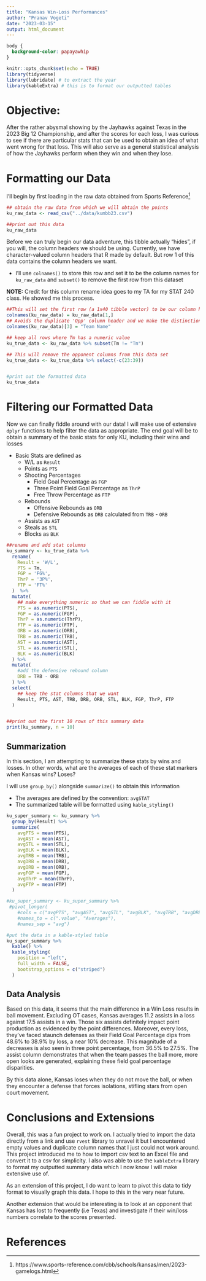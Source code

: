 ```yaml
---
title: "Kansas Win-Loss Performances"
author: "Pranav Vogeti"
date: "2023-03-15"
output: html_document
---
```


```css
body {
  background-color: papayawhip 
}
```

```r
knitr::opts_chunk$set(echo = TRUE)
library(tidyverse)
library(lubridate) # to extract the year
library(kableExtra) # this is to format our outputted tables
```

# Objective: 

After the rather abysmal showing by the Jayhawks against Texas in the 2023 Big 12 Championship, and after the scores for each loss, I was curious to see if there are particular stats that can be used to obtain an idea of what went wrong for that loss. This will also serve as a general statistical analysis of how the Jayhawks perform when they win and when they lose. 





# Formatting our Data

I'll begin by first loading in the raw data obtained from Sports Reference^[https://www.sports-reference.com/cbb/schools/kansas/men/2023-gamelogs.html]
```r
## obtain the raw data from which we will obtain the points
ku_raw_data <- read_csv("../data/kumbb23.csv")

##print out this data
ku_raw_data
```



Before we can truly begin our data adventure, this tibble actually "hides", if you will, the column headers we should be using. Currently, we have character-valued column headers that R made by default. But row 1 of this data contains the column headers we want.

* I'll use `colnames()` to store this row and set it to be the column names for `ku_raw_data` and `subset()` to remove the first row from this dataset

**NOTE:** Credit for this column rename idea goes to my TA for my STAT 240 class. He showed me this process. 
```r
##This will set the first row (a 1x40 tibble vector) to be our column header
colnames(ku_raw_data) = ku_raw_data[1,]
## Avoids the duplicate 'Opp' column header and we make the distinction
colnames(ku_raw_data)[3] = "Team Name"

## keep all rows where Tm has a numeric value
ku_true_data <- ku_raw_data %>% subset(Tm != "Tm")

## This will remove the opponent columns from this data set
ku_true_data <- ku_true_data %>% select(-c(23:39))


#print out the formatted data
ku_true_data
```




# Filtering our Formatted Data

Now we can finally fiddle around with our data! I will make use of extensive `dplyr` functions to help filter the data as appropriate. The end goal will be to obtain a summary of the basic stats for only KU, including their wins and losses 

* Basic Stats are defined as
  + W/L as `Result`
  + Points as `PTS`
  + Shooting Percentages 
    + Field Goal Percentage as `FGP`
    + Three Point Field Goal Percentage as `ThrP`
    + Free Throw Percentage as `FTP`
  + Rebounds 
    + Offensive Rebounds as `ORB`
    + Defensive Rebounds as `DRB` calculated from `TRB` - `ORB`
  + Assists as `AST`
  + Steals as `STL`
  + Blocks as `BLK`
  
```r
##rename and add stat columns
ku_summary <- ku_true_data %>% 
  rename(
    Result = 'W/L',
    PTS = Tm,
    FGP = 'FG%', 
    ThrP = '3P%',
    FTP = 'FT%'
  )  %>%
  mutate(
    ## make everything numeric so that we can fiddle with it
    PTS = as.numeric(PTS),
    FGP = as.numeric(FGP),
    ThrP = as.numeric(ThrP),
    FTP = as.numeric(FTP),
    ORB = as.numeric(ORB),
    TRB = as.numeric(TRB),
    AST = as.numeric(AST),
    STL = as.numeric(STL),
    BLK = as.numeric(BLK)
  ) %>%
  mutate(
    #add the defensive rebound column
    DRB = TRB - ORB
  ) %>%
  select(
    ## keep the stat columns that we want
    Result, PTS, AST, TRB, DRB, ORB, STL, BLK, FGP, ThrP, FTP
  )


##print out the first 10 rows of this summary data
print(ku_summary, n = 10)
```





## Summarization

In this section, I am attempting to summarize these stats by wins and losses. In other words, what are the averages of each of these stat markers when Kansas wins? Loses?

I will use `group_by()` alongside `summarize()` to obtain this information

* The averages are defined by the convention: `avgSTAT`
* The summarized table will be formatted using `kable_styling()` 
```r

ku_super_summary <- ku_summary %>%
  group_by(Result) %>%
  summarize(
    avgPTS = mean(PTS),
    avgAST = mean(AST),
    avgSTL = mean(STL),
    avgBLK = mean(BLK),
    avgTRB = mean(TRB),
    avgDRB = mean(DRB),
    avgORB = mean(ORB),
    avgFGP = mean(FGP),
    avgThrP = mean(ThrP),
    avgFTP = mean(FTP)
  )

#ku_super_summary <- ku_super_summary %>%
 #pivot_longer(
    #cols = c("avgPTS", "avgAST", "avgSTL", "avgBLK", "avgTRB", "avgDRB", "avgORB", "avgFGP", "avgThrP", "avgFTP"),
    #names_to = c(".value", "Averages"), 
    #names_sep = "avg")

#put the data in a kable-styled table
ku_super_summary %>% 
  kable() %>% 
  kable_styling(
    position = "left", 
    full_width = FALSE,
    bootstrap_options = c("striped")
  )
```

## Data Analysis

Based on this data, it seems that the main difference in a Win Loss results in ball movement. Excluding OT cases, Kansas averages 11.2 assists in a loss against 17.5 assists in a win. Those six assists definitely impact point production as evidenced by the point differences. Moreover, every loss, they've faced staunch defenses as their Field Goal Percentage dips from 48.6% to 38.9% by loss, a near 10% decrease. This magnitude of a decreases is also seen in three point percentage, from 36.5% to 27.5%. The assist column demonstrates that when the team passes the ball more, more open looks are generated, explaining these field goal percentage disparities. 

By this data alone, Kansas loses when they do not move the ball, or when they encounter a defense that forces isolations, stifling stars from open court movement. 

# Conclusions and Extensions

Overall, this was a fun project to work on. I actually tried to import the data directly from a link and use `rvest` library to unravel it but I encountered empty values and duplicate column names that I just could not work around. This project introduced me to how to import csv text to an Excel file and convert it to a csv for simplicity. I also was able to use the `kableExtra` library to format my outputted summary data which I now know I will make extensive use of. 

As an extension of this project, I do want to learn to pivot this data to tidy format to visually graph this data. I hope to this in the very near future.  

Another extension that would be interesting is to look at an opponent that Kansas has lost to frequently (i.e Texas) and investigate if their win/loss numbers correlate to the scores presented. 


# References